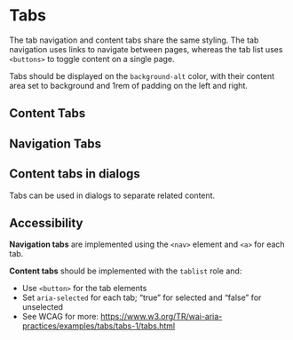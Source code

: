 

<Meta of={stories} />

# Tabs

The tab navigation and content tabs share the same styling. The tab navigation uses links to
navigate between pages, whereas the tab list uses `<buttons>` to toggle content on a single page.

Tabs should be displayed on the `background-alt` color, with their content area set to background
and 1rem of padding on the left and right.

<Primary />
<Controls />

## Content Tabs

<Canvas of={stories.ContentTabs} />

## Navigation Tabs

<Canvas of={stories.NavigationTabs} />

## Content tabs in dialogs

Tabs can be used in dialogs to separate related content.

<Canvas of={dialogStories.TabContent} />

## Accessibility

**Navigation tabs** are implemented using the `<nav>` element and `<a>` for each tab.

**Content tabs** should be implemented with the `tablist` role and:

- Use `<button>` for the tab elements
- Set `aria-selected` for each tab; “true” for selected and “false” for unselected
- See WCAG for more: https://www.w3.org/TR/wai-aria-practices/examples/tabs/tabs-1/tabs.html
